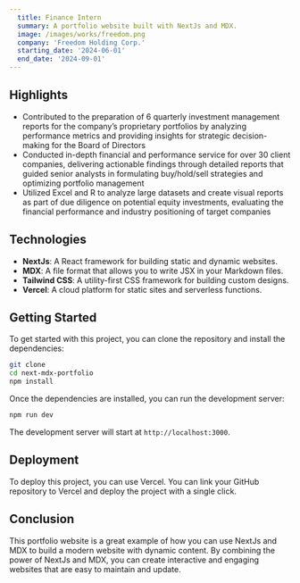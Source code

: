 ```yaml
---
  title: Finance Intern
  summary: A portfolio website built with NextJs and MDX.
  image: /images/works/freedom.png
  company: 'Freedom Holding Corp.'
  starting_date: '2024-06-01'
  end_date: '2024-09-01'
---
```


## Highlights

- Contributed to the preparation of 6 quarterly investment management reports for the company’s proprietary portfolios by analyzing
performance metrics and providing insights for strategic decision-making for the Board of Directors
- Conducted in-depth financial and performance service for over 30 client companies, delivering actionable findings through detailed reports
that guided senior analysts in formulating buy/hold/sell strategies and optimizing portfolio management
- Utilized Excel and R to analyze large datasets and create visual reports as part of due diligence on potential equity investments, evaluating the
financial performance and industry positioning of target companies

## Technologies 

- **NextJs**: A React framework for building static and dynamic websites.
- **MDX**: A file format that allows you to write JSX in your Markdown files.
- **Tailwind CSS**: A utility-first CSS framework for building custom designs.
- **Vercel**: A cloud platform for static sites and serverless functions.

## Getting Started

To get started with this project, you can clone the repository and install the
dependencies:

```bash
git clone
cd next-mdx-portfolio
npm install
```

Once the dependencies are installed, you can run the development server:

```bash
npm run dev
```

The development server will start at `http://localhost:3000`.

## Deployment

To deploy this project, you can use Vercel. You can link your GitHub repository
to Vercel and deploy the project with a single click.

## Conclusion

This portfolio website is a great example of how you can use NextJs and MDX to
build a modern website with dynamic content. By combining the power of NextJs
and MDX, you can create interactive and engaging websites that are easy to
maintain and update.

